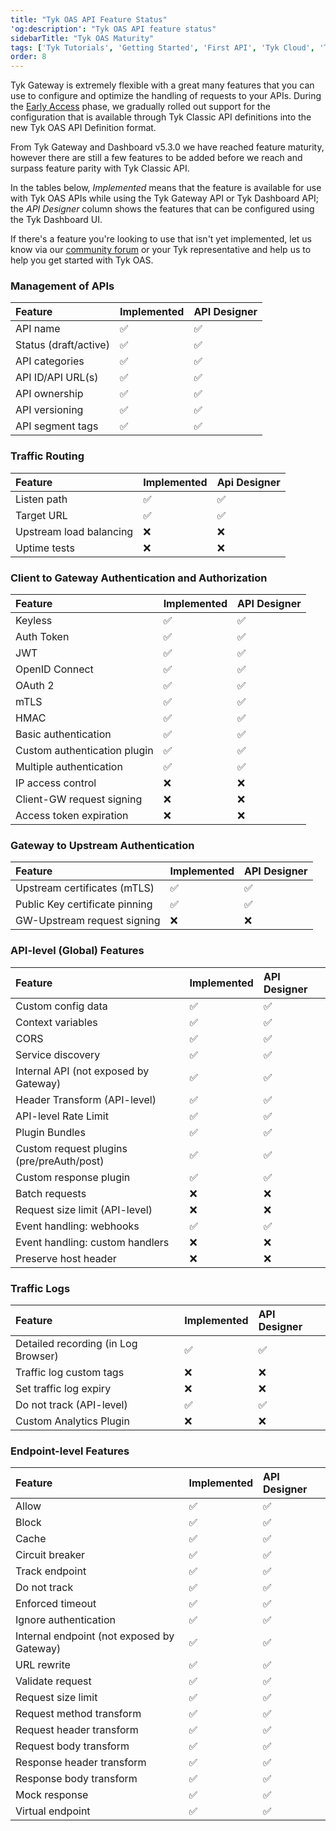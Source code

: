 ```yaml
---
title: "Tyk OAS API Feature Status"
'og:description': "Tyk OAS API feature status"
sidebarTitle: "Tyk OAS Maturity"
tags: ['Tyk Tutorials', 'Getting Started', 'First API', 'Tyk Cloud', 'Tyk Self-Managed', 'Tyk Open Source', 'OAS Reference']
order: 8
---
```


Tyk Gateway is extremely flexible with a great many features that you can use to configure and optimize the handling of requests to your APIs. During the [Early Access](/5.6/developer-support/special-releases-and-features/early-access-features) phase, we gradually rolled out support for the configuration that is available through Tyk Classic API definitions into the new Tyk OAS API Definition format.

From Tyk Gateway and Dashboard v5.3.0 we have reached feature maturity, however there are still a few features to be added before we reach and surpass feature parity with Tyk Classic API.

In the tables below, *Implemented* means that the feature is available for use with Tyk OAS APIs while using the Tyk Gateway API or Tyk Dashboard API; the *API Designer* column shows the features that can be configured using the Tyk Dashboard UI.

If there's a feature you're looking to use that isn't yet implemented, let us know via our [community forum](https://community.tyk.io/t/oas-has-landed/5605) or your Tyk representative and help us to help you get started with Tyk OAS.


### Management of APIs

| Feature                               | Implemented      | API Designer  |
| :--------------------------------------- | :------------------ | :--------------- |
| API name                              | ✅               | ✅            |
| Status (draft/active)                 | ✅               | ✅            |
| API categories                        | ✅               | ✅            |
| API ID/API URL(s)                     | ✅               | ✅            |
| API ownership                         | ✅               | ✅            |
| API versioning                        | ✅               | ✅            |
| API segment tags                      | ✅               | ✅            |

### Traffic Routing

| Feature                               | Implemented      | Api Designer  |
| :--------------------------------------- | :------------------ | :--------------- |
| Listen path                           | ✅               | ✅            |
| Target URL                            | ✅               | ✅            |
| Upstream load balancing               | ❌️               | ❌️            |
| Uptime tests                          | ❌️               | ❌️            |

### Client to Gateway Authentication and Authorization

| Feature                               | Implemented      | API Designer  |
| :--------------------------------------- | :------------------ | :--------------- |
| Keyless                               | ✅               | ✅            |
| Auth Token                            | ✅               | ✅            |
| JWT                                   | ✅               | ✅            |
| OpenID Connect                        | ✅               | ✅            |
| OAuth 2                               | ✅               | ✅            |
| mTLS                                  | ✅               | ✅            |
| HMAC                                  | ✅               | ✅            |
| Basic authentication                  | ✅               | ✅            |
| Custom authentication plugin          | ✅               | ✅            |
| Multiple authentication               | ✅               | ✅            |
| IP access control                     | ❌️               | ❌️            |
| Client-GW request signing             | ❌️               | ❌️            |
| Access token expiration               | ❌️               | ❌️            |

### Gateway to Upstream Authentication

| Feature                               | Implemented      | API Designer  |
| :--------------------------------------- | :------------------ | :--------------- |
| Upstream certificates (mTLS)          | ✅               | ✅            |
| Public Key certificate pinning        | ✅               | ✅            |
| GW-Upstream request signing           | ❌️               | ❌️            |

### API-level (Global) Features

| Feature                               | Implemented      | API Designer  |
| :--------------------------------------- | :------------------ | :--------------- |
| Custom config data                    | ✅               | ✅            |
| Context variables                     | ✅               | ✅            |
| CORS                                  | ✅               | ✅            |
| Service discovery                     | ✅               | ✅            |
| Internal API (not exposed by Gateway) | ✅               | ✅            |
| Header Transform (API-level)          | ✅               | ✅            |
| API-level Rate Limit                  | ✅               | ✅            |
| Plugin Bundles                        | ✅               | ✅            |
| Custom request plugins (pre/preAuth/post) | ✅               | ✅            |
| Custom response plugin                    | ✅               | ✅            |
| Batch requests                        | ❌️               | ❌️            |
| Request size limit (API-level)        | ❌️               | ❌️            |
| Event handling: webhooks              | ✅               | ✅            |
| Event handling: custom handlers       | ❌️               | ❌️            |
| Preserve host header                  | ❌️               | ❌️            |

### Traffic Logs

| Feature                               | Implemented      | API Designer  |
| :--------------------------------------- | :------------------ | :--------------- |
| Detailed recording (in Log Browser)   | ✅               | ✅            |
| Traffic log custom tags               | ❌️               | ❌️            |
| Set traffic log expiry                | ❌️               | ❌️            |
| Do not track (API-level)              | ✅               | ✅            |
| Custom Analytics Plugin               | ❌️               | ❌️            |


### Endpoint-level Features

| Feature                               | Implemented      | API Designer  |
| :--------------------------------------- | :------------------ | :--------------- |
| Allow                                 | ✅               | ✅            |
| Block                                 | ✅               | ✅            |
| Cache                                 | ✅               | ✅            |
| Circuit breaker                       | ✅               | ✅            |
| Track endpoint                        | ✅               | ✅            |
| Do not track                          | ✅               | ✅            |
| Enforced timeout                      | ✅               | ✅            |
| Ignore authentication                 | ✅               | ✅            |
| Internal endpoint (not exposed by Gateway) | ✅               | ✅            |
| URL rewrite                           | ✅               | ✅            |
| Validate request                      | ✅               | ✅            |
| Request size limit                    | ✅               | ✅            |
| Request method transform              | ✅               | ✅            |
| Request header transform              | ✅               | ✅            |
| Request body transform                | ✅               | ✅            |
| Response header transform             | ✅               | ✅            |
| Response body transform               | ✅               | ✅            |
| Mock response                         | ✅               | ✅            |
| Virtual endpoint                      | ✅               | ✅            |
